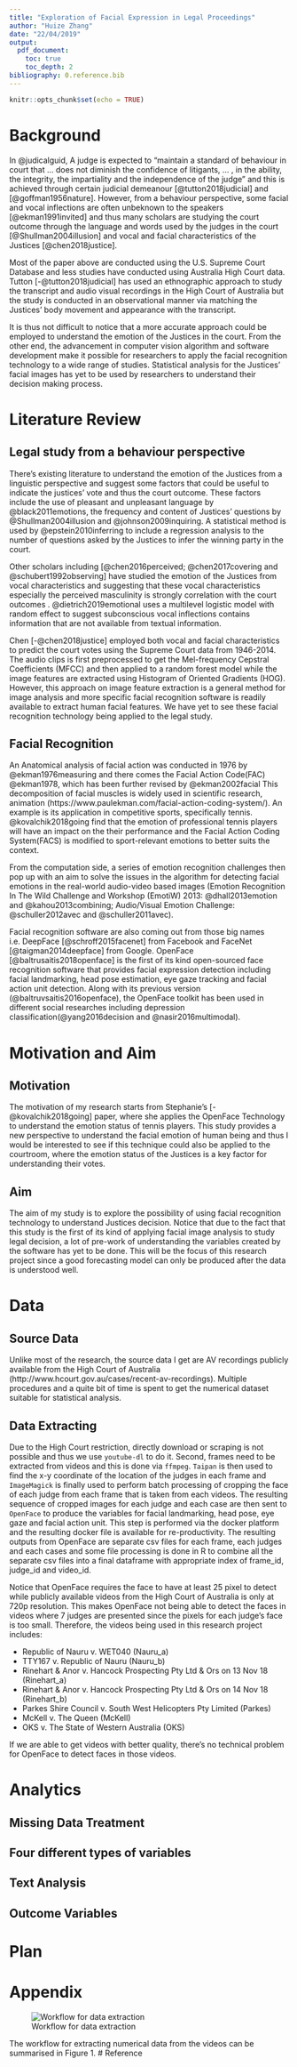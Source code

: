 ```yaml
---
title: "Exploration of Facial Expression in Legal Proceedings"
author: "Huize Zhang"
date: "22/04/2019"
output: 
  pdf_document:
    toc: true
    toc_depth: 2
bibliography: 0.reference.bib
---
```


```r
knitr::opts_chunk$set(echo = TRUE)
```

\newpage

# Background 

In @judicalguid, A judge is expected to "maintain a standard of behaviour in court that ... does not diminish the confidence of
litigants, ... , in the ability, the integrity, the impartiality and the independence of the judge" and this is achieved through certain judicial demeanour [@tutton2018judicial] and [@goffman1956nature]. However, from a behaviour perspective, some facial and vocal inflections are often unbeknown to the speakers [@ekman1991invited] and thus many scholars are studying the court outcome through the language and words used by the judges in the court [@Shullman2004illusion] and vocal and facial characteristics of the Justices [@chen2018justice]. 

Most of the paper above are conducted using the U.S. Supreme Court Database and less studies have conducted using Australia High Court data. Tutton [-@tutton2018judicial] has used an ethnographic approach to study the transcript and audio visual recordings in the High Court of Australia but the study is conducted in an observational manner via matching the Justices' body movement and appearance with the transcript.

It is thus not difficult to notice that a more accurate approach could be employed to understand the emotion of the Justices in the court. From the other end, the advancement in computer vision algorithm and software development make it possible for researchers to apply the facial recognition technology to a wide range of studies. Statistical analysis for the Justices' facial images has yet to be used by researchers to understand their decision making process. 

# Literature Review

## Legal study from a behaviour perspective 

There's existing literature to understand the emotion of the Justices from a linguistic perspective and suggest some factors that could be useful to indicate the justices' vote and thus the court outcome. These factors include the use of pleasant and unpleasant language by @black2011emotions, the frequency and content of Justices' questions by @Shullman2004illusion and @johnson2009inquiring. A statistical method is used by @epstein2010inferring to include a regression analysis to the number of questions asked by the Justices to infer the winning party in the court. 

Other scholars including [@chen2016perceived; @chen2017covering and @schubert1992observing] have studied the emotion of the Justices from vocal characteristics and suggesting that these vocal characteristics especially the perceived masculinity is strongly correlation with the court outcomes . @dietrich2019emotional uses a multilevel logistic model with random effect to suggest subconscious vocal inflections contains information that are not available from textual information. 

Chen [-@chen2018justice] employed both vocal and facial characteristics to predict the court votes using the Supreme Court data from 1946-2014. The audio clips is first preprocessed to get the Mel-frequency  Cepstral  Coefficients (MFCC) and then applied to a random forest model while the image features are extracted using Histogram of Oriented Gradients (HOG). However, this approach on image feature extraction is a general method for image analysis and more specific facial recognition software is readily available to  extract human facial features. We have yet to see these facial recognition technology being applied to the legal study. 


## Facial Recognition

An Anatomical analysis of facial action was conducted in 1976 by @ekman1976measuring and there comes the Facial Action Code(FAC) @ekman1978, which has been further revised by @ekman2002facial This decomposition of facial muscles is widely used in scientific research, animation (https://www.paulekman.com/facial-action-coding-system/). An example is its application in competitive sports, specifically tennis. @kovalchik2018going find that the emotion of professional tennis players will have an impact on the their performance and the Facial Action Coding System(FACS) is modified to sport-relevant emotions to better suits the context. 

From the computation side, a series of emotion recognition challenges then pop up with an aim to solve the issues in the algorithm for detecting facial emotions in the real-world audio-video based images (Emotion Recognition In The Wild Challenge and Workshop (EmotiW) 2013: @dhall2013emotion and @kahou2013combining; Audio/Visual Emotion Challenge: @schuller2012avec and @schuller2011avec). 

Facial recognition software are also coming out from those big names i.e. DeepFace [@schroff2015facenet] from Facebook and FaceNet [@taigman2014deepface] from Google. OpenFace [@baltrusaitis2018openface] is the first of its kind open-sourced face recognition software that provides facial expression detection including facial landmarking, head pose estimation, eye gaze tracking and facial action unit detection. Along with its previous version (@baltruvsaitis2016openface), the OpenFace toolkit has been used in different social researches including depression classification(@yang2016decision and @nasir2016multimodal).  


# Motivation and Aim 

## Motivation

The motivation of my research starts from Stephanie's [-@kovalchik2018going] paper, where she applies the OpenFace Technology to understand the emotion status of tennis players. This study provides a new perspective to understand the facial emotion of human being and thus I would be interested to see if this technique could also be applied to the courtroom, where the emotion status of the Justices is a key factor for understanding their votes. 

## Aim

The aim of my study is to explore the possibility of using facial recognition technology to understand Justices decision. Notice that due to the fact that this study is the first of its kind of applying facial image analysis to study legal decision, a lot of pre-work of understanding the variables created by the software has yet to be done. This will be the focus of this research project since a good forecasting model can only be produced after the data is understood well. 


# Data 

## Source Data
Unlike most of the research, the source data I get are AV recordings publicly available from the High Court of Australia (http://www.hcourt.gov.au/cases/recent-av-recordings). Multiple procedures and a quite bit of time is spent to get the numerical dataset suitable for statistical analysis.

## Data Extracting

Due to the High Court restriction, directly download or scraping is not possible and thus we use `youtube-dl` to do it. Second, frames need to be extracted from videos and this is done via `ffmpeg`. `Taipan` is then used to find the x-y coordinate of the location of the judges in each frame and `ImageMagick` is finally used to perform batch processing of cropping the face of each judge from each frame that is taken from each videos. The resulting sequence of cropped images for each judge and each case are then sent to `OpenFace` to produce the variables for facial landmarking, head pose, eye gaze and facial action unit. This step is performed via the docker platform and the resulting docker file is available for re-productivity. The resulting outputs from OpenFace are separate csv files for each frame, each judges and each cases and some file processing is done in R to combine all the separate csv files into a final dataframe with appropriate index of frame_id, judge_id and video_id.

Notice that OpenFace requires the face to have at least 25 pixel to detect while publicly available videos from the High Court of Australia is only at 720p resolution. This makes OpenFace not being able to detect the faces in videos where 7 judges are presented since the pixels for each judge's face is too small. Therefore, the videos being used in this research project includes:

-	Republic of Nauru v. WET040 (Nauru_a) 
- TTY167 v. Republic of Nauru (Nauru_b)
- Rinehart & Anor v. Hancock Prospecting Pty Ltd & Ors on 13 Nov 18 (Rinehart_a)
- Rinehart & Anor v. Hancock Prospecting Pty Ltd & Ors on 14 Nov 18 (Rinehart_b)
- Parkes Shire Council v. South West Helicopters Pty Limited (Parkes)
- McKell v. The Queen (McKell)
- OKS v. The State of Western Australia (OKS)

If we are able to get videos with better quality, there's no technical problem for OpenFace to detect faces in those videos. 

# Analytics 

## Missing Data Treatment

## Four different types of variables 

## Text Analysis 


## Outcome Variables 


# Plan

\newpage

# Appendix
![Workflow for data extraction](workflow.png)

The workflow for extracting numerical data from the videos can be summarised in Figure 1. 
\newpage
# Reference